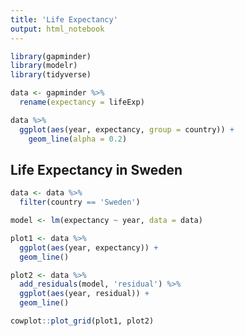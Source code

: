 ```yaml
---
title: 'Life Expectancy'
output: html_notebook
---
```


```r
library(gapminder)
library(modelr)
library(tidyverse)
```

```r
data <- gapminder %>%
  rename(expectancy = lifeExp)
```

```r
data %>%
  ggplot(aes(year, expectancy, group = country)) +
    geom_line(alpha = 0.2)
```

## Life Expectancy in Sweden

```r
data <- data %>%
  filter(country == 'Sweden')

model <- lm(expectancy ~ year, data = data)

plot1 <- data %>%
  ggplot(aes(year, expectancy)) +
  geom_line()

plot2 <- data %>%
  add_residuals(model, 'residual') %>%
  ggplot(aes(year, residual)) +
  geom_line()

cowplot::plot_grid(plot1, plot2)
```
